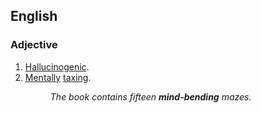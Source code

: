 ==English==

===Adjective===
{{en-adj|pos=[[mind]]-[[bending]]}}

# [[hallucinogenic|Hallucinogenic]].
# [[mental|Mentally]] [[taxing]].
#: ''The book contains fifteen '''mind-bending''' mazes.''